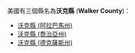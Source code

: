 美國有三個縣名為'''沃克縣''' ('''Walker County''')：
* [[沃克縣_(阿拉巴馬州)|沃克縣 (阿拉巴馬州)]]
* [[沃克縣_(喬治亞州)|沃克縣 (喬治亞州)]]
* [[沃克縣_(德克薩斯州)|沃克縣 (德克薩斯州)]]
{{disambig|W沃克縣|Cat=三字县名消歧义}}